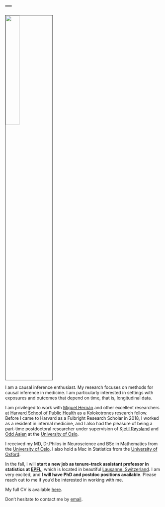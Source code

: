 ---
---
<meta name="google-site-verification" content="2mvUxfkobP5t2N6E9uEXcrff30k5lBEEbT2svuUXoPE" />

<link rel="stylesheet" href="styles.css" type="text/css">

<img src="cvbildeMJS.jpg" style="width:30%; border:0.1px solid; margin-right: 30 px; ; margin-left: 30 px" align="center">

I am a causal inference enthusiast. My research focuses on methods for causal inference in medicine. I am particularly interested in settings with exposures and outcomes that depend on time, that is, longitudinal data.

I am privileged to work with [Miguel Hernán](https://www.hsph.harvard.edu/miguel-hernan/) and other excellent researchers at [Harvard School of Public Health](https://www.hsph.harvard.edu/) as a Kolokotrones research fellow. Before I came to Harvard as a Fulbright Research Scholar in 2018, I worked as a resident in internal medicine, and I also had the pleasure of being a part-time postdoctoral researcher under supervision of [Kjetil Røysland](https://www.med.uio.no/imb/english/people/aca/roysland/) and [Odd Aalen](https://www.med.uio.no/imb/english/people/aca/oaalen/) at the [University of Oslo](/https://www.uio.no/english/).

I received my MD, Dr.Philos in Neuroscience and BSc in Mathematics from the [University of Oslo](/https://www.uio.no/english/). I also hold a Msc in Statistics from the [University of Oxford](http://www.ox.ac.uk/).

In the fall, I will **start a new job as tenure-track assistant professor in statistics at [EPFL](https://www.epfl.ch/schools/sb/research/math/research/statistics/)**, which is located in beautiful [Lausanne, Switzerland](https://en.wikipedia.org/wiki/Lausanne). I am very excited, and **I will have PhD and postdoc positions available**. Please reach out to me if you'd be interested in working with me.

My full CV is available [here](CV_Stensrud.pdf).

Don't hesitate to contact me by [email](contact.html).